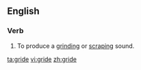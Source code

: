 ==English==

===Verb===
{{en-verb|grides|griding|grided}}

# To produce a [[grind]]ing or [[scrape|scraping]] sound.

[[ta:gride]]
[[vi:gride]]
[[zh:gride]]
